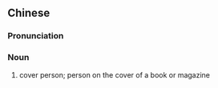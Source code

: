 ==Chinese==
{{zh-forms|type=22}}

===Pronunciation===
{{zh-pron
|m=fēngmiàn rénwù
|cat=n
}}

===Noun===
{{zh-noun}}

# cover person; person on the cover of a book or magazine